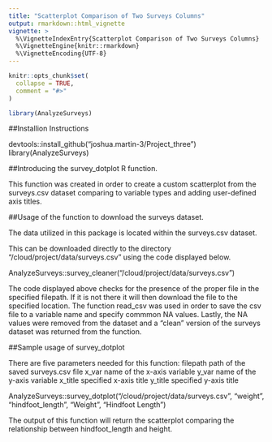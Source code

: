 ```yaml
---
title: "Scatterplot Comparison of Two Surveys Columns"
output: rmarkdown::html_vignette
vignette: >
  %\VignetteIndexEntry{Scatterplot Comparison of Two Surveys Columns}
  %\VignetteEngine{knitr::rmarkdown}
  %\VignetteEncoding{UTF-8}
---
```


```r
knitr::opts_chunk$set(
  collapse = TRUE,
  comment = "#>"
)
```

```r
library(AnalyzeSurveys)
```


##Installion Instructions

devtools::install_github("joshua.martin-3/Project_three")
library(AnalyzeSurveys)

##Introducing the survey_dotplot R function.

This function was created in order to create a custom scatterplot from the surveys.csv dataset comparing to variable types and adding user-defined axis titles. 

##Usage of the function to download the surveys dataset.

The data utilized in this package is located within the surveys.csv dataset.

This can be downloaded directly to the directory "/cloud/project/data/surveys.csv" using the code displayed below.

AnalyzeSurveys::survey_cleaner("/cloud/project/data/surveys.csv")

The code displayed above checks for the presence of the proper file in the specified filepath. If it is not there it will then download the file to the specified location. The function read_csv was used in order to save the csv file to a variable name and specify commmon NA values. Lastly, the NA values were removed from the dataset and a "clean" version of the surveys dataset was returned from the function.

##Sample usage of survey_dotplot

There are five parameters needed for this function:
filepath path of the saved surveys.csv file
x_var name of the x-axis variable
y_var name of the y-axis variable
x_title specified x-axis title
y_title specified y-axis title

AnalyzeSurveys::survey_dotplot("/cloud/project/data/surveys.csv", "weight", "hindfoot_length", "Weight", "Hindfoot Length")

The output of this function will return the scatterplot comparing the relationship between hindfoot_length and height.

